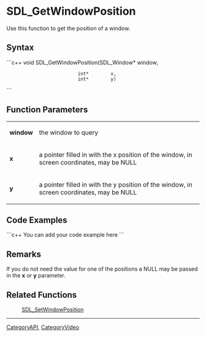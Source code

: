 
= SDL_GetWindowPosition =
Use this function to get the position of a window.


== Syntax ==
```c++
void SDL_GetWindowPosition(SDL_Window* window,
                           int*        x,
                           int*        y)
```

== Function Parameters ==
{|
|'''window'''
|the window to query
|-
|'''x'''
|a pointer filled in with the x position of the window, in screen coordinates, may be NULL
|-
|'''y'''
|a pointer filled in with the y position of the window, in screen coordinates, may be NULL
|}

== Code Examples ==
```c++
You can add your code example here
```

== Remarks ==
If you do not need the value for one of the positions a NULL may be passed in the '''x''' or '''y''' parameter.

== Related Functions ==
:[[SDL_SetWindowPosition]]

----
[[CategoryAPI]], [[CategoryVideo]]
